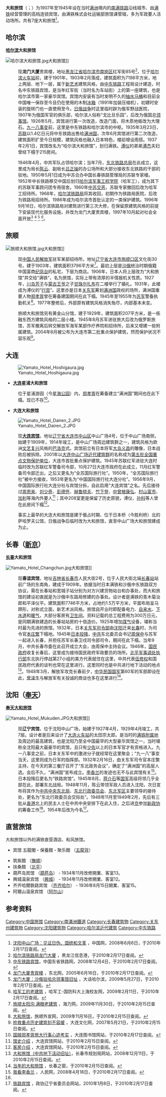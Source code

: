 '''大和旅馆'''（{{lang-ja|ヤマトホテル}}；{{lang-en|Yamato Hotel}}）为1907年至1945年设在当时[[满洲|满洲]]境内的[[南满铁路|南满铁路]]沿线城市、由[[满铁|满铁]]经营管理的高档连锁宾馆，由满铁株式会社运输部旅馆课管辖，多为军政要人活动场所。共有7座大和旅馆<ref name="#1">[http://www.china.com.cn/book/txt/2008-06/06/content_15662864.htm 沈阳中山广场：见证日伪、国统和文革] {{Wayback|url=http://www.china.com.cn/book/txt/2008-06/06/content_15662864.htm |date=20150606120154 }}，中国网，2008年6月6日，于2010年2月17日查阅。</ref>。

==哈尔滨==

'''[[哈尔滨|哈尔滨]]大和旅馆'''

[[File:哈尔滨大和旅馆.jpg|thumb]]大和旅馆]]
:现'''龙门大厦'''贵宾楼，地址[[黑龙江省|黑龙江省]][[哈尔滨市|哈尔滨市]][[南岗区|南岗区]]红军街85号<ref>[http://bendi.hlj.net/topic.do?areaID=2&id=436 哈尔滨铁路局龙门大厦] {{Wayback|url=http://bendi.hlj.net/topic.do?areaID=2&id=436 |date=20131030154648 }}，黑龙江信息港，于2010年2月17日查阅。</ref>，位于[[哈尔滨站|哈尔滨火车站]]前，建于1901年，1903年2月落成，建筑面积为7198平方米，地上两层、地下一层，属于[[新艺术|新艺术]]建筑风格，由[[中东铁路|中东铁路]]工程局设计建造，时名中东铁路宾馆，是当年红军街（当时名为车站街）上的第一座建筑，也是哈尔滨市第一家豪华宾馆。宾馆内安装有当时发明不久的[[抽水马桶|抽水马桶]]和目前全中国唯一保存至今且仍在使用的木制[[冰箱|冰箱]]（1991年加装压缩机），初建时安装的旋转门也一直使用至今。[[日俄战争|日俄战争]]时这里临时辟为俄军野战医院，1907年为俄国军官的俱乐部，哈尔滨人俗称“戈比旦乐园”，后改为俄国总[[领事馆|领事馆]]。1926年5月，宾馆进行第一次改造，改造门面，将木质地板改为大理石。[[九一八事变|九一八事变]]前，这里是中东铁路和哈尔滨市的中枢。1935年3月23日，[[苏联|苏联]]以1.4亿日元将中东铁路出售给[[满洲国|满洲国]]，次年6月宾馆进行第二次改造，建筑面积扩至今日规模，建筑风格也融入日本特色，楼前增设雨搭。1937年2月1日，宾馆改名为“哈尔滨大和旅馆”，划归满铁。[[溥仪|溥仪]]的弟弟[[溥杰|溥杰]]夫妇曾经下榻于215房间。

:1946年4月，中共军队占领哈尔滨；当年7月，[[东北铁路总局|东北铁路总局]]在此成立，这里成为局长[[陈云|陈云]]、副局长[[吕正操|吕正操]]的办公场所和大部分接收东北铁路的干部的驻地。1950年5月1日成为中苏合办中国长春铁路管理局的苏联专家楼。1952年中长铁路移交中国后划归[[哈尔滨军事工程学院|哈尔滨军事工程学院]]（哈军工），成为其下的苏联军事顾问团专用宿舍。1960年[[中苏交恶|中苏交恶]]，苏联专家撤回后改为哈军工招待所。1968年，[[哈尔滨铁路局|哈尔滨铁路局]]将其收回，初期作为铁路局医院，后改为铁路局招待所。1986年成为哈尔滨市首批认定的一类保护建筑。1996年9月18日，哈尔滨铁路局对建筑进行第三次大修，在保留原建筑风格的前提下安装现代化服务设施，并改为龙门大厦贵宾楼，1997年10月起对社会全面开放<ref>[http://www.zdtl.net/article.asp?id=78 中东铁路宾馆]{{dead link|date=2017年12月 |bot=InternetArchiveBot |fix-attempted=yes }}，中国东省铁路网，2008年12月4日，于2010年2月17日查阅。</ref> <ref>[http://special.dbw.cn/system/2005/06/16/050059235.shtml 龙门大厦贵宾楼] {{Wayback|url=http://special.dbw.cn/system/2005/06/16/050059235.shtml |date=20190617095412 }}，东北网，2005年6月16日，于2010年2月17日查阅。</ref> <ref>[http://imharbin.com/21 龙门大厦：沙俄驻哈总领事馆旧址] {{Wayback|url=http://imharbin.com/21 |date=20120411174237 }}，大话哈尔滨，2009年5月27日，于2010年2月17日查阅。</ref> <ref>[http://www.hjgsh.com/wenzhang/news_view.asp?newsid=154 哈军工的老建筑] {{Wayback|url=http://www.hjgsh.com/wenzhang/news_view.asp?newsid=154 |date=20150619211105 }}，哈军工-国防科大上海校友网，2009年2月11日，于2010年2月17日查阅。</ref>。

==旅顺==

[[File:旅顺大和旅馆.jpg|thumb]]大和旅馆]]
:现[[中国人民解放军|中国人民解放军]]驻军某部招待所，地址[[辽宁省|辽宁省]][[大连市|大连市]][[旅顺口区|旅顺口区]]文化街30号。建于1903年，建筑面积3796平方米<ref>[http://www.hilizi.com/2009-11/30/content_362268.htm 旅顺太阳沟 满眼老建筑] {{Wayback|url=http://www.hilizi.com/2009-11/30/content_362268.htm |date=20100218144204 }}，海力网，2009年11月30日，于2010年2月15日查阅。</ref>。最初上层是[[俄罗斯帝国|沙俄]]统治时期俄籍中国富商[[纪凤台|纪凤台]]的私宅，下层为商店。1906年，日本人将上层改为“大和旅馆”并交给“满铁”，名为旅馆，实际上带有浓厚的半情报机关性质。1927年，[[川岛芳子|川岛芳子]]与[[蒙古|蒙古]][[王爷|王爷]]之子[[甘珠尔扎布|甘珠尔扎布]]在二楼举行了婚礼。1931年，此楼成为溥仪的“[[行宫|行宫]]”。这里亦是日本[[关东军|关东军]]筹划[[满洲国|满洲国]]政权的场所，满洲国重要人物[[郑孝胥|郑孝胥]]曾在筹备建国期间在此下榻。1945年至1955年为[[苏联武装力量|苏军]]警备执勤机关<ref>[http://www.lvshunwx.gov.cn/ClassNews.asp?newsID=14001&classid=34 大和旅馆]{{dead link|date=2017年12月 |bot=InternetArchiveBot |fix-attempted=yes }}，旅顺外宣网，2009年11月16日，于2010年2月15日查阅。</ref>。1977年整修后，外部原有建筑风格消失殆尽，内部基本未变。

:旅顺大和旅馆另有黄金山分馆，建于1929年，建筑面积207平方米，是一栋融东西方建筑风格的二层小楼。1945年8月苏军进驻旅大后改为俄罗斯旅馆，苏军撤离后转交解放军海军某部作疗养院和招待所，后来又增建一些附属建筑。2004年8月被公布为大连市第二批重点保护建筑，然而保护状况不容乐观<ref>[http://www.whj.dl.gov.cn/info/157792_163140.vm 抢救重点历史建筑刻不容缓] {{Wayback|url=http://www.whj.dl.gov.cn/info/157792_163140.vm |date=20070818061618 }}，大连文化网，2007年5月21日，于2010年2月15日查阅。</ref>。

==大连==

[[File:Yamato_Hotel_Hoshigaura.jpg|thumb]]
*'''[[大连|大连]]星浦大和旅馆'''

:位于星浦游园（今[[星海公园|星海公园]]）内，[[郑孝胥|郑孝胥]]在筹备建立“满洲国”期间也在此下榻。现已不存<ref>[http://www.dl-library.net.cn/publication/pub_content.php?id=157&flag=4 国贼郑孝胥旅大行事心迹考实] {{Wayback|url=http://www.dl-library.net.cn/publication/pub_content.php?id=157&flag=4 |date=20190609133616 }}，大连图书馆网站，于2010年2月17日查阅。</ref>。

*'''大连大和旅馆'''

[[File:Yamato_Hotel_Dairen_2.JPG|thumb]]

:现'''[[大连宾馆|大连宾馆]]'''，地址[[辽宁省|辽宁省]][[大连市|大连市]][[中山区_(大連市)|中山区]]中山广场4号，位于中山广场南侧，始建于1909年，1914年竣工，是中山广场周边建筑群之一，建筑风格为欧洲[[文艺复兴|文艺复兴]]风格的[[巴洛克|巴洛克]]式。宾馆前立有日本将军[[大岛义昌|大岛义昌]]的雕像，日本战败后被拆除。2001年以[[大连中山广场近代建筑群|大连中山广场近代建筑群]]的名称成为[[第五批全国重点文物保护单位|第五批全国重点文物保护单位]]，大连市首批重点保护建筑。1945年苏联红军进驻大连时临时改为苏联红军警备司令部，10月27日大连市政府在此成立，11月红军警备司令部迁出，之后又更名为“全苏国际旅行社”。1950年，“全苏国际旅行社”被中方接收，1953年更名为“中国国际旅行社大连分社”。1956年9月，中国国际旅行社大连分社与宾馆分拆，自此启用“大连宾馆”之名。先后接待过[[周恩来|周恩来]]、[[刘少奇|刘少奇]]、[[彭德怀|彭德怀]]、[[赫鲁晓夫|赫鲁晓夫]]、[[竹下登|竹下登]]、[[中曾根康弘|中曾根康弘]]、[[村山富市|村山富市]]、[[加利|加利]]等海内外要人<ref>[http://www.dl-hotel.com/cn/index.htm 馆史介绍] {{Wayback|url=http://www.dl-hotel.com/cn/index.htm |date=20101115182910 }}，大连宾馆网站，于2010年2月15日查阅。</ref>；其中208室更是保留了历史原貌，溥仪、[[孙科|孙科]]等人曾在此房间下榻<ref>[http://www.dl-hotel.com/cn/index.htm 客房介绍] {{Wayback|url=http://www.dl-hotel.com/cn/index.htm |date=20101115182910 }}，大连宾馆网站，于2010年2月15日查阅。</ref>。

:事实上最早的大连大和旅馆是建于俄占时期、位于日本桥（今胜利桥）北的萨哈罗夫公馆，日俄战争后临时改为大和旅馆，直至中山广场大和旅馆建成为止。

==长春（[[新京|新京]]）==

'''[[长春|长春]]大和旅馆'''

[[File:Yamato_Hotel_Changchun.jpg|thumb]]大和旅馆]]
:现'''春谊宾馆'''，地址[[吉林省|吉林省]][[长春市|长春市]]人民大街2号，位于人民大街北端[[长春站|长春站]]站前广场的东南角，建成于1909年。依据当时日本满铁和沙俄中东铁路双方协议，需在长春站和宽城子站分别为对方兴建货物站台和办事处，而大和旅馆的建设初衷就是为沙俄中东路局修建的办事处。设计者是满铁的青木菊治郎和平泽仪平。建筑面积7746平方米，占地约1.5万平方米，平面布局呈马蹄形，对称式立面，新艺术派风格。旅馆自开业时即配备电力、[[自来水|自来水]]、[[下水道|下水道]]和[[暖气|暖气]]，大部分客房有[[卫生间|卫生间]]。资料记载的总工程费用为300万日元，是同期满铁建造的长春站站房的十倍造价。1925年增加[[煤气|煤气]]设备，堪称当时最为先进的旅馆。1932年，日本[[关东军司令部|关东军司令部]]由[[沈阳|沈阳]]迁来[[长春|长春]]时，为司令官[[本庄繁|本庄繁]]下榻地。1945年[[日本投降|日本投降]]，[[中共|中共]]东北委员会书记[[周保中|周保中]]与苏军一起进入长春，并担任苏军长春卫戍司令部司令，期间在此下榻。当年9月，中共长春市委在此召开成立大会，由周保中主持会议。1946年，[[国民政府|国民政府]]收复长春后，这里成为接待国民政府军政要员的场所。[[北平军事调处执行部|北平军事调处执行部]]东北执行停战第27小组的美方代表就住在这里，中共代表[[伍修权|伍修权]]和国民政府代表的谈判也常在这里进行。这里同时也是中共进行地下活动的地点<ref>[http://www.ccghj.gov.cn/nr.jsp?urltype=news.NewsContentUrl&wbnewsid=10825&wbtreeid=4589 大和旅馆（中共地下活动旧址）]{{dead link|date=2017年12月 |bot=InternetArchiveBot |fix-attempted=yes }}，长春市规划局网站，2008年12月11日，于2010年2月15日查阅。</ref>。1948年3月，解放军攻克长春前夕，[[中华民国国军|中华民国国军]]第60军的军部即设在此，[[曾泽生|曾泽生]]与解放军有关投诚的商谈也多在这里进行<ref>[http://cczc.cc163.net/041.htm 当年的大和旅馆] {{Wayback|url=http://cczc.cc163.net/041.htm |date=20100704040309 }}，长春之窗，于2010年2月15日查阅。</ref>。

==沈阳（[[奉天#瀋陽市|奉天]]）==

'''[[奉天大和旅馆|奉天大和旅馆]]'''

[[File:Yamato_Hotel_Mukuden.JPG|thumb]]大和旅馆]]

:现'''辽宁宾馆'''，位于沈阳中山广场，始建于1927年4月，1929年4月竣工，共7层。设计者是后来设计了[[大连站|大连火车站]]的太田宗太郎。是当时的[[满铁附属地|满铁附属地]]及周边的最高建筑，也是沈阳乃至全中国最早的大型豪华宾馆之一，当时堪称全沈阳最大最豪华的宾馆，且只有[[少佐|少佐]]以上的日本军官才有资格进入。九一八事变之前，日本关东军中的激进分子就经常在这里聚会；“九一八”事变当天，这里则成为日军的指挥部。1932年2月16日，由关东军司令官本庄繁主持，在今天的第三餐厅召开了“东北政务会议”，确定了“满洲国”的高层人选。会后不久，“满洲国”宣布成立。[[李香兰|李香兰]]的发迹也无不与此宾馆有关<ref>[http://society.people.com.cn/GB/8217/7138489.html 我看李香兰] {{Wayback|url=http://society.people.com.cn/GB/8217/7138489.html |date=20190606162645 }}，人民网，2008年4月18日，于2010年2月17日查阅。</ref>。日本投降后更名为“铁路宾馆”。1945年8月，[[蒋介石|蒋介石]]等[[国民革命军|国军]]高级将领几乎全部在此，部署东北战局。1948年11月，陈云带领军政人员进入沈阳，次日宣布将其作为[[中共中央|中共中央]][[东北局|东北局]]、[[東北行政委員會_(1946年－1949年)|东北行政委员会]]、[[东北军区|东北军区]]主要领导的接待处，更名为“东北行政委员会交际处”。1948年11月至1949年2月，先后有三批从[[香港|香港]]北上的民主人士在中共中央安排下在此入住，之后进[[北京|京]]参加[[新政协|新政协]]的筹备工作<ref name="#1"/>。1954年后改为今名<ref>[http://www.lnzx.gov.cn/Newspapers/wstd/2010-1-8/Article_9738.shtml 铁路宾馆] {{Wayback|url=http://www.lnzx.gov.cn/Newspapers/wstd/2010-1-8/Article_9738.shtml |date=20160310120849 }}，政协辽宁省委员会网站，2010年1月8日，于2010年2月17日查阅。</ref>。

==直营旅馆==
大和旅馆以外的满铁直营酒店、和风旅馆。

*{{tsl|ja|五龍背温泉||五龍背温泉}}宾馆 五龍閣・保養館・聚乐館 （[[振安区|五龍背]]）
*筑紫館 （[[抚顺市|撫順]]）
*扶桑館 （[[北京市|北平]]）
*葫芦岛宾馆 （[[葫芦岛市|葫芦岛]]） - 1934年11月改修開業、客室13。
*興城温泉宾馆 （[[兴城市|興城]]） - 1934年11月改修開業、客室12。
*齐齐哈爾鉄路宾馆 （[[齐齐哈尔市|齐齐哈尔]]） - 1936年8月15日開業、客室15。
*阿爾山温泉宾馆 （[[阿尔山市|阿尔山]]）

==参考资料==
{{commons category|Yamato Hotel}}
{{reflist}}

[[Category:中国旅馆|Category:中国旅馆]]
[[Category:南滿洲鐵道|Category:南滿洲鐵道]]
[[Category:长春建筑物|Category:长春建筑物]]
[[Category:关东州建筑物|Category:关东州建筑物]]
[[Category:沈阳建筑物|Category:沈阳建筑物]]
[[Category:哈尔滨近代建筑|Category:哈尔滨近代建筑]]
[[Category:中东铁路|Category:中东铁路]]